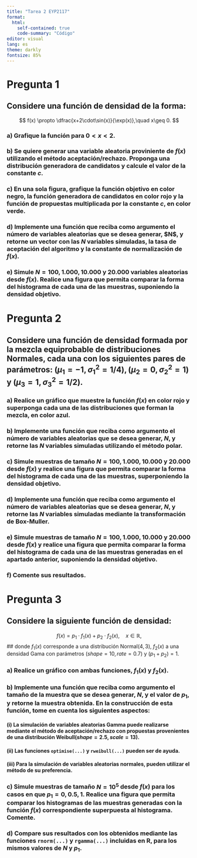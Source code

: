 ```yaml
---
title: "Tarea 2 EYP2117"
format: 
  html: 
    self-contained: true
    code-summary: "Código"
editor: visual
lang: es
theme: darkly
fontsize: 85%
---
```


# Pregunta 1

## Considere una función de densidad de la forma:

$$
f(x) \propto \dfrac{x+2\cdot\sin(x)}{\exp(x)},\quad x\geq 0.
$$

### a) Grafique la función para $0<x<2$.



### b) Se quiere generar una variable aleatoria proviniente de $f(x)$ utilizando el método aceptación/rechazo. Proponga una distribución generadora de candidatos y calcule el valor de la constante $c$.

### c) En una sola figura, grafique la función objetivo en color negro, la función generadora de candidatos en color rojo y la función de propuestas multiplicada por la constante $c$, en color verde.

### d) Implemente una función que reciba como argumento el número de variables aleatorias que se desea generar, \$N\$, y retorne un vector con las $N$ variables simuladas, la tasa de aceptación del algoritmo y la constante de normalización de $f(x)$.

### e) Simule $N = 100, 1.000,10.000$ y $20.000$ variables aleatorias desde $f(x)$. Realice una figura que permita comparar la forma del histograma de cada una de las muestras, suponiendo la densidad objetivo.

# Pregunta 2

## Considere una función de densidad formada por la mezcla equiprobable de distribuciones Normales, cada una con los siguientes pares de parámetros: $(\mu_1 = -1, \sigma_1^2 = 1/4), (\mu_2=0,\sigma_2^2=1)$ y $(\mu_3 = 1, \sigma_3^2 = 1/2).$

### a) Realice un gráfico que muestre la función $f(x)$ en color rojo y superponga cada una de las distribuciones que forman la mezcla, en color azul.

### b) Implemente una función que reciba como argumento el número de variables aleatorias que se desea generar, $N$, y retorne las $N$ variables simuladas utilizando el método polar.

### c) Simule muestras de tamaño $N = 100,1.000, 10.000$ y $20.000$ desde $f(x)$ y realice una figura que permita comparar la forma del histograma de cada una de las muestras, superponiendo la densidad objetivo.

### d) Implemente una función que reciba como argumento el número de variables aleatorias que se desea generar, $N$, y retorne las $N$ variables simuladas mediante la transformación de Box-Muller.

### e) Simule muestras de tamaño $N = 100,1.000, 10.000$ y $20.000$ desde $f(x)$ y realice una figura que permita comparar la forma del histograma de cada una de las muestras generadas en el apartado anterior, suponiendo la densidad objetivo.

### f) Comente sus resultados.

# Pregunta 3

## Considere la siguiente función de densidad:

$$
f(x) = p_1 \cdot f_1(x) + p_2 \cdot f_2(x), \quad x \in \mathbb{R},
$$ 
## donde $f_1(x)$ corresponde a una distribución Normal$(4,3)$, $f_2(x)$ a una densidad Gama con parámetros $(shape = 10, rate = 0.7)$ y $(p_1 + p_2) = 1.$

### a) Realice un gráfico con ambas funciones, $f_1(x)$ y $f_2(x)$.

### b) Implemente una función que reciba como argumento el tamaño de la muestra que se desea generar, $N$, y el valor de $p_1$, y retorne la muestra obtenida. En la construcción de esta función, tome en cuenta los siguientes aspectos:

#### (i) La simulación de variables aleatorias Gamma puede realizarse mediante el método de aceptación/rechazo con propuestas provenientes de una distribución Weibull$(shape = 2.5, scale = 13)$.

#### (ii) Las funciones `optimise(...)` y `rweibull(...)` pueden ser de ayuda.

#### (iii) Para la simulación de variables aleatorias normales, pueden utilizar el método de su preferencia.

### c) Simule muestras de tamaño $N = 10^5$ desde $f(x)$ para los casos en que $p_1=0,0.5,1$. Realice una figura que permita comparar los histogramas de las muestras generadas con la función $f(x)$ correspondiente superpuesta al histograma. Comente.

### d) Compare sus resultados con los obtenidos mediante las funciones `rnorm(...)` y `rgamma(...)` incluidas en R, para los mismos valores de $N$ y $p_1$.

